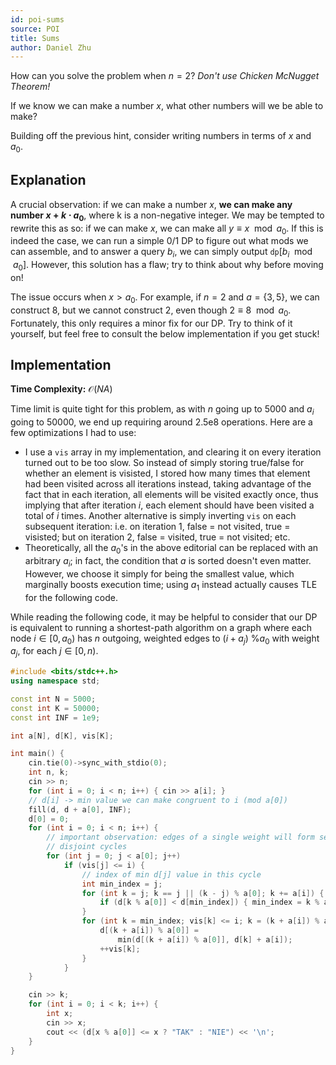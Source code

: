 ```yaml
---
id: poi-sums
source: POI
title: Sums
author: Daniel Zhu
---
```


<Spoiler title="Hint 1">

How can you solve the problem when $n = 2$? *Don't use Chicken McNugget Theorem!*

</Spoiler>

<Spoiler title="Hint 2">

If we know we can make a number $x$, what other numbers will we be able to make?

</Spoiler>

<Spoiler title="Hint 3">

Building off the previous hint, consider writing numbers in terms of $x$ and $a_0$.

</Spoiler>

## Explanation

A crucial observation: if we can make a number $x$, **we can make any number $x + k\cdot a_0$**, where k is a non-negative integer. We may be tempted to rewrite this as so: if we can make $x$, we can make all $y \equiv x \mod a_0$. If this is indeed the case, we can run a simple 0/1 DP to figure out what mods we can assemble, and to answer a query $b_i$, we can simply output $\texttt{dp}[b_i \mod a_0]$. However, this solution has a flaw; try to think about why before moving on!

The issue occurs when $x > a_0$. For example, if $n = 2$ and $a = \{3, 5\}$, we
can construct 8, but we cannot construct 2, even though $2 \equiv 8 \mod a_0$.
Fortunately, this only requires a minor fix for our DP. Try to think of it
yourself, but feel free to consult the below implementation if you get stuck!

## Implementation

**Time Complexity:** $\mathcal{O}(NA)$

Time limit is quite tight for this problem, as with $n$ going up to $5000$ and
$a_i$ going to $50000$, we end up requiring around $2.5\text{e}8$ operations.
Here are a few optimizations I had to use:

- I use a $\texttt{vis}$ array in my implementation, and clearing it on every iteration turned out to be too slow. So instead of simply storing true/false for whether an element is visisted, I stored how many times that element had been visited across all iterations instead, taking advantage of the fact that in each iteration, all elements will be visited exactly once, thus implying that after iteration $i$, each element should have been visited a total of $i$ times. Another alternative is simply inverting $\texttt{vis}$ on each subsequent iteration: i.e. on iteration 1, false = not visited, true =
  visisted; but on iteration 2, false = visited, true = not visited; etc.
- Theoretically, all the $a_0$'s in the above editorial can be replaced with an
  arbitrary $a_i$; in fact, the condition that $a$ is sorted doesn't even
  matter. However, we choose it simply for being the smallest value, which
  marginally boosts execution time; using $a_1$ instead actually causes TLE for
  the following code.

While reading the following code, it may be helpful to consider that our DP is equivalent to running a shortest-path algorithm on a graph where each node $i \in [0, a_0)$ has $n$ outgoing, weighted edges to $(i + a_j) \text{ \% }a_0$ with weight $a_j$, for each $j \in [0, n).$

<LanguageSection>
<CPPSection>

```cpp
#include <bits/stdc++.h>
using namespace std;

const int N = 5000;
const int K = 50000;
const int INF = 1e9;

int a[N], d[K], vis[K];

int main() {
	cin.tie(0)->sync_with_stdio(0);
	int n, k;
	cin >> n;
	for (int i = 0; i < n; i++) { cin >> a[i]; }
	// d[i] -> min value we can make congruent to i (mod a[0])
	fill(d, d + a[0], INF);
	d[0] = 0;
	for (int i = 0; i < n; i++) {
		// important observation: edges of a single weight will form several
		// disjoint cycles
		for (int j = 0; j < a[0]; j++)
			if (vis[j] <= i) {
				// index of min d[j] value in this cycle
				int min_index = j;
				for (int k = j; k == j || (k - j) % a[0]; k += a[i]) {
					if (d[k % a[0]] < d[min_index]) { min_index = k % a[0]; }
				}
				for (int k = min_index; vis[k] <= i; k = (k + a[i]) % a[0]) {
					d[(k + a[i]) % a[0]] =
					    min(d[(k + a[i]) % a[0]], d[k] + a[i]);
					++vis[k];
				}
			}
	}

	cin >> k;
	for (int i = 0; i < k; i++) {
		int x;
		cin >> x;
		cout << (d[x % a[0]] <= x ? "TAK" : "NIE") << '\n';
	}
}
```

</CPPSection>
</LanguageSection>
